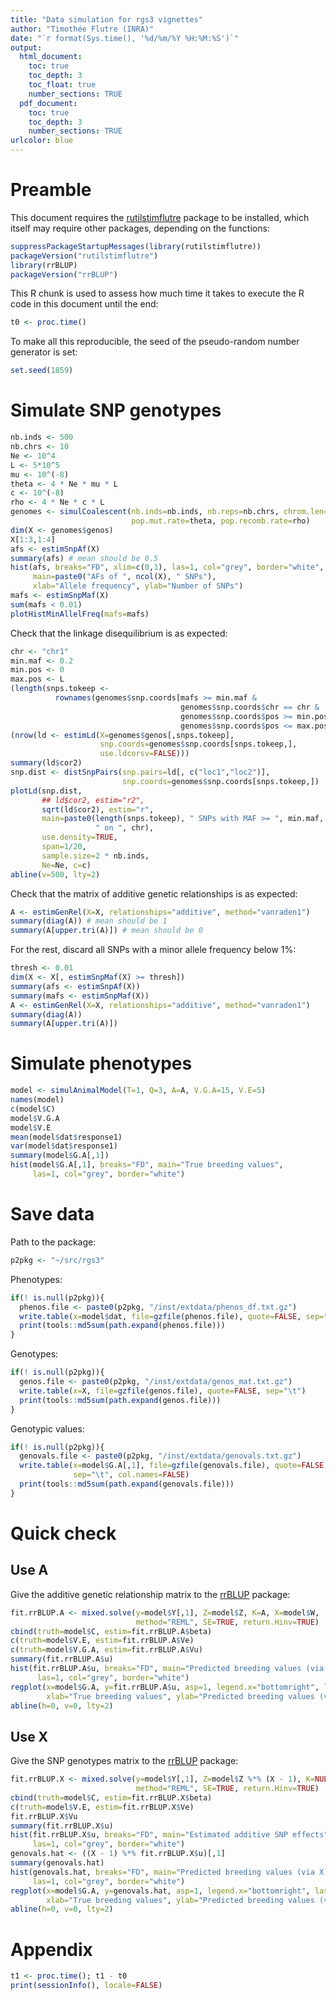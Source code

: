 ```yaml
---
title: "Data simulation for rgs3 vignettes"
author: "Timothée Flutre (INRA)"
date: "`r format(Sys.time(), '%d/%m/%Y %H:%M:%S')`"
output:
  html_document:
    toc: true
    toc_depth: 3
    toc_float: true
    number_sections: TRUE
  pdf_document:
    toc: true
    toc_depth: 3
    number_sections: TRUE
urlcolor: blue
---
```


<!--
setwd("~/src/rgs3/misc/")
library(rmarkdown)
render("simul_for_rgs3.Rmd", "html_document")
-->


# Preamble

This document requires the [rutilstimflutre](https://github.com/timflutre/rutilstimflutre) package to be installed, which itself may require other packages, depending on the functions:
```r
suppressPackageStartupMessages(library(rutilstimflutre))
packageVersion("rutilstimflutre")
library(rrBLUP)
packageVersion("rrBLUP")
```

This R chunk is used to assess how much time it takes to execute the R code in this document until the end:
```r
t0 <- proc.time()
```

To make all this reproducible, the seed of the pseudo-random number generator is set:
```r
set.seed(1859)
```


# Simulate SNP genotypes

```r
nb.inds <- 500
nb.chrs <- 10
Ne <- 10^4
L <- 5*10^5
mu <- 10^(-8)
theta <- 4 * Ne * mu * L
c <- 10^(-8)
rho <- 4 * Ne * c * L
genomes <- simulCoalescent(nb.inds=nb.inds, nb.reps=nb.chrs, chrom.len=L,
                           pop.mut.rate=theta, pop.recomb.rate=rho)
dim(X <- genomes$genos)
X[1:3,1:4]
afs <- estimSnpAf(X)
summary(afs) # mean should be 0.5
hist(afs, breaks="FD", xlim=c(0,1), las=1, col="grey", border="white",
     main=paste0("AFs of ", ncol(X), " SNPs"),
     xlab="Allele frequency", ylab="Number of SNPs")
mafs <- estimSnpMaf(X)
sum(mafs < 0.01)
plotHistMinAllelFreq(mafs=mafs)
```

Check that the linkage disequilibrium is as expected:
```r
chr <- "chr1"
min.maf <- 0.2
min.pos <- 0
max.pos <- L
(length(snps.tokeep <-
          rownames(genomes$snp.coords[mafs >= min.maf &
                                      genomes$snp.coords$chr == chr &
                                      genomes$snp.coords$pos >= min.pos &
                                      genomes$snp.coords$pos <= max.pos,])))
(nrow(ld <- estimLd(X=genomes$genos[,snps.tokeep],
                    snp.coords=genomes$snp.coords[snps.tokeep,],
                    use.ldcorsv=FALSE)))
summary(ld$cor2)
snp.dist <- distSnpPairs(snp.pairs=ld[, c("loc1","loc2")],
                         snp.coords=genomes$snp.coords[snps.tokeep,])
plotLd(snp.dist,
       ## ld$cor2, estim="r2",
       sqrt(ld$cor2), estim="r",
       main=paste0(length(snps.tokeep), " SNPs with MAF >= ", min.maf,
                   " on ", chr),
       use.density=TRUE,
       span=1/20,
       sample.size=2 * nb.inds,
       Ne=Ne, c=c)
abline(v=500, lty=2)
```

Check that the matrix of additive genetic relationships is as expected:
```r
A <- estimGenRel(X=X, relationships="additive", method="vanraden1")
summary(diag(A)) # mean should be 1
summary(A[upper.tri(A)]) # mean should be 0
```

For the rest, discard all SNPs with a minor allele frequency below 1%:
```r
thresh <- 0.01
dim(X <- X[, estimSnpMaf(X) >= thresh])
summary(afs <- estimSnpAf(X))
summary(mafs <- estimSnpMaf(X))
A <- estimGenRel(X=X, relationships="additive", method="vanraden1")
summary(diag(A))
summary(A[upper.tri(A)])
```


# Simulate phenotypes

```r
model <- simulAnimalModel(T=1, Q=3, A=A, V.G.A=15, V.E=5)
names(model)
c(model$C)
model$V.G.A
model$V.E
mean(model$dat$response1)
var(model$dat$response1)
summary(model$G.A[,1])
hist(model$G.A[,1], breaks="FD", main="True breeding values",
     las=1, col="grey", border="white")
```


# Save data

Path to the package:
```r
p2pkg <- "~/src/rgs3"
```

Phenotypes:
```r
if(! is.null(p2pkg)){
  phenos.file <- paste0(p2pkg, "/inst/extdata/phenos_df.txt.gz")
  write.table(x=model$dat, file=gzfile(phenos.file), quote=FALSE, sep="\t")
  print(tools::md5sum(path.expand(phenos.file)))
}
```

Genotypes:
```r
if(! is.null(p2pkg)){
  genos.file <- paste0(p2pkg, "/inst/extdata/genos_mat.txt.gz")
  write.table(x=X, file=gzfile(genos.file), quote=FALSE, sep="\t")
  print(tools::md5sum(path.expand(genos.file)))
}
```

Genotypic values:
```r
if(! is.null(p2pkg)){
  genovals.file <- paste0(p2pkg, "/inst/extdata/genovals.txt.gz")
  write.table(x=model$G.A[,1], file=gzfile(genovals.file), quote=FALSE,
              sep="\t", col.names=FALSE)
  print(tools::md5sum(path.expand(genovals.file)))
}
```


# Quick check

## Use A

Give the additive genetic relationship matrix to the [rrBLUP](https://cran.r-project.org/package=rrBLUP) package:
```r
fit.rrBLUP.A <- mixed.solve(y=model$Y[,1], Z=model$Z, K=A, X=model$W,
                            method="REML", SE=TRUE, return.Hinv=TRUE)
cbind(truth=model$C, estim=fit.rrBLUP.A$beta)
c(truth=model$V.E, estim=fit.rrBLUP.A$Ve)
c(truth=model$V.G.A, estim=fit.rrBLUP.A$Vu)
summary(fit.rrBLUP.A$u)
hist(fit.rrBLUP.A$u, breaks="FD", main="Predicted breeding values (via A)",
      las=1, col="grey", border="white")
regplot(x=model$G.A, y=fit.rrBLUP.A$u, asp=1, legend.x="bottomright", las=1,
        xlab="True breeding values", ylab="Predicted breeding values (via A)")
abline(h=0, v=0, lty=2)
```

## Use X

Give the SNP genotypes matrix to the [rrBLUP](https://cran.r-project.org/package=rrBLUP) package:
```r
fit.rrBLUP.X <- mixed.solve(y=model$Y[,1], Z=model$Z %*% (X - 1), K=NULL, X=model$W,
                            method="REML", SE=TRUE, return.Hinv=TRUE)
cbind(truth=model$C, estim=fit.rrBLUP.X$beta)
c(truth=model$V.E, estim=fit.rrBLUP.X$Ve)
fit.rrBLUP.X$Vu
summary(fit.rrBLUP.X$u)
hist(fit.rrBLUP.X$u, breaks="FD", main="Estimated additive SNP effects",
     las=1, col="grey", border="white")
genovals.hat <- ((X - 1) %*% fit.rrBLUP.X$u)[,1]
summary(genovals.hat)
hist(genovals.hat, breaks="FD", main="Predicted breeding values (via X)",
     las=1, col="grey", border="white")
regplot(x=model$G.A, y=genovals.hat, asp=1, legend.x="bottomright", las=1,
        xlab="True breeding values", ylab="Predicted breeding values (via X)")
abline(h=0, v=0, lty=2)
```


# Appendix

```r
t1 <- proc.time(); t1 - t0
print(sessionInfo(), locale=FALSE)
```
